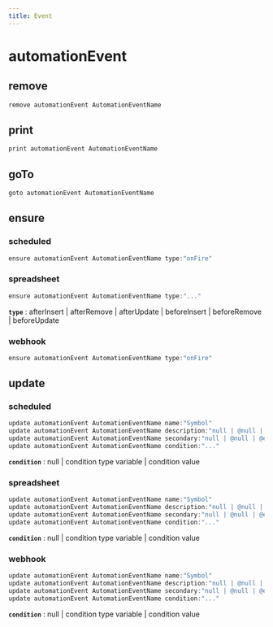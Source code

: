 ```yaml
---
title: Event
---
```


# automationEvent

## remove

```js filename="Terminal" copy
remove automationEvent AutomationEventName
```


## print

```js filename="Terminal" copy
print automationEvent AutomationEventName
```


## goTo


```js filename="Terminal" copy
goto automationEvent AutomationEventName
```

## ensure

### scheduled
```js filename="Terminal" copy
ensure automationEvent AutomationEventName type:"onFire"
```

### spreadsheet
```js filename="Terminal" copy
ensure automationEvent AutomationEventName type:"..."
```

**`type`**
 : afterInsert | afterRemove | afterUpdate | beforeInsert | beforeRemove | beforeUpdate

### webhook
```js filename="Terminal" copy
ensure automationEvent AutomationEventName type:"onFire"
```


## update

### scheduled
```js filename="Terminal" copy
update automationEvent AutomationEventName name:"Symbol"
update automationEvent AutomationEventName description:"null | @null | @empty | text"
update automationEvent AutomationEventName secondary:"null | @null | @empty | text"
update automationEvent AutomationEventName condition:"..."
```

**`condition`**
 : null | condition type variable | condition value

### spreadsheet
```js filename="Terminal" copy
update automationEvent AutomationEventName name:"Symbol"
update automationEvent AutomationEventName description:"null | @null | @empty | text"
update automationEvent AutomationEventName secondary:"null | @null | @empty | text"
update automationEvent AutomationEventName condition:"..."
```

**`condition`**
 : null | condition type variable | condition value

### webhook
```js filename="Terminal" copy
update automationEvent AutomationEventName name:"Symbol"
update automationEvent AutomationEventName description:"null | @null | @empty | text"
update automationEvent AutomationEventName secondary:"null | @null | @empty | text"
update automationEvent AutomationEventName condition:"..."
```

**`condition`**
 : null | condition type variable | condition value



